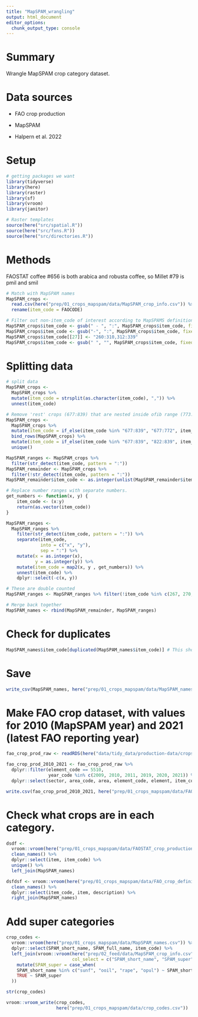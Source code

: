 ```yaml
---
title: "MapSPAM_wrangling"
output: html_document
editor_options: 
  chunk_output_type: console
---
```


# Summary

Wrangle MapSPAM crop category dataset.

# Data sources

 - FAO crop production

 - MapSPAM
 
 - Halpern et al. 2022


# Setup

```r
# getting packages we want
library(tidyverse)
library(here)
library(raster)
library(sf)
library(vroom)
library(janitor)

# Raster templates
source(here("src/spatial.R"))
source(here("src/fxns.R"))
source(here("src/directories.R"))

``` 


# Methods

FAOSTAT coffee #656 is both arabica and robusta coffee, so Millet #79 is pmil and smil

```r
# Match with MapSPAM names
MapSPAM_crops <- 
  read.csv(here("prep/01_crops_mapspam/data/MapSPAM_crop_info.csv")) %>% 
  rename(item_code = FAOCODE)

# Filter out non-item_code of interest according to MapSPAMS definitions of crop categories.
MapSPAM_crops$item_code <- gsub(" - ", ":", MapSPAM_crops$item_code, fixed = TRUE)
MapSPAM_crops$item_code <- gsub("-", ":", MapSPAM_crops$item_code, fixed = TRUE)
MapSPAM_crops$item_code[[27]] <- "260:310,312:339"
MapSPAM_crops$item_code <- gsub(" ", "", MapSPAM_crops$item_code, fixed = TRUE)
```

# Splitting data 
```r
# split data 
MapSPAM_crops <- 
  MapSPAM_crops %>% 
  mutate(item_code = strsplit(as.character(item_code), ",")) %>%
  unnest(item_code)

# Remove 'rest' crops (677:839) that are nested inside ofib range (773:821).
MapSPAM_crops <- 
  MapSPAM_crops %>% 
  mutate(item_code = if_else(item_code %in% "677:839", "677:772", item_code)) %>%  
  bind_rows(MapSPAM_crops) %>%
  mutate(item_code = if_else(item_code %in% "677:839", "822:839", item_code)) %>%  
  unique() 

MapSPAM_ranges <- MapSPAM_crops %>% 
  filter(str_detect(item_code, pattern = ":")) 
MapSPAM_remainder <- MapSPAM_crops %>% 
  filter(!str_detect(item_code, pattern = ":"))
MapSPAM_remainder$item_code <- as.integer(unlist(MapSPAM_remainder$item_code))

# Replace number ranges with separate numbers.
get_numbers <- function(x, y) {
    item_code <- (x:y)
    return(as.vector(item_code))
}

MapSPAM_ranges <- 
  MapSPAM_ranges %>% 
    filter(str_detect(item_code, pattern = ":")) %>% 
    separate(item_code,
             into = c("x", "y"),
             sep = ":") %>% 
    mutate(x = as.integer(x),
           y = as.integer(y)) %>% 
    mutate(item_code = map2(x, y , get_numbers)) %>% 
    unnest(item_code) %>%
    dplyr::select(-c(x, y)) 

# These are double counted
MapSPAM_ranges <- MapSPAM_ranges %>% filter(!item_code %in% c(267, 270, 289, 292, 328, 826))

# Merge back together
MapSPAM_names <- rbind(MapSPAM_remainder, MapSPAM_ranges)
```

# Check for duplicates
```r
MapSPAM_names$item_code[duplicated(MapSPAM_names$item_code)] # This should only say true for `79` (Millet) and `656` (Coffee). 
```

# Save

```r
write_csv(MapSPAM_names, here("prep/01_crops_mapspam/data/MapSPAM_names.csv"))
```

# Make FAO crop dataset, with values for 2010 (MapSPAM year) and 2021 (latest FAO reporting year)

```r
fao_crop_prod_raw <- readRDS(here("data/tidy_data/production-data/crops_production_tidy.rds"))

fao_crop_prod_2010_2021 <- fao_crop_prod_raw %>%
  dplyr::filter(element_code == 5510,
                year_code %in% c(2009, 2010, 2011, 2019, 2020, 2021)) %>%
  dplyr::select(sector, area_code, area, element_code, element, item_code, item, year_code, year, value)

write.csv(fao_crop_prod_2010_2021, here("prep/01_crops_mapspam/data/FAOSTAT_crop_production_2010_2021.csv"), row.names = FALSE)
```



# Check what crops are in each category.

```r
dsdf <- 
  vroom::vroom(here("prep/01_crops_mapspam/data/FAOSTAT_crop_production_2010_2021.csv")) %>% 
  clean_names() %>% 
  dplyr::select(item, item_code) %>% 
  unique() %>% 
  left_join(MapSPAM_names) 

dsfdsf <- vroom::vroom(here("prep/01_crops_mapspam/data/FAO_crop_definitions.csv")) %>% 
  clean_names() %>% 
  dplyr::select(item_code, item, description) %>% 
  right_join(MapSPAM_names)
```

# Add super categories
```r
crop_codes <- 
  vroom::vroom(here("prep/01_crops_mapspam/data/MapSPAM_names.csv")) %>% 
  dplyr::select(SPAM_short_name, SPAM_full_name, item_code) %>% 
  left_join(vroom::vroom(here("prep/02_feed/data/MapSPAM_crop_info.csv"), 
                         col_select = c("SPAM_short_name", "SPAM_super"))) %>%
    mutate(SPAM_super = case_when(
    SPAM_short_name %in% c("sunf", "ooil", "rape", "opul") ~ SPAM_short_name, 
    TRUE ~ SPAM_super
  ))

str(crop_codes)

vroom::vroom_write(crop_codes, 
                   here("prep/01_crops_mapspam/data/crop_codes.csv"))
```

